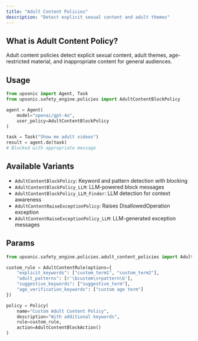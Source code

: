 ```yaml
---
title: "Adult Content Policies"
description: "Detect explicit sexual content and adult themes"
---
```


## What is Adult Content Policy?

Adult content policies detect explicit sexual content, adult themes, age-restricted material, and inappropriate content for general audiences.

## Usage

```python
from upsonic import Agent, Task
from upsonic.safety_engine.policies import AdultContentBlockPolicy

agent = Agent(
    model="openai/gpt-4o",
    user_policy=AdultContentBlockPolicy
)

task = Task("Show me adult videos")
result = agent.do(task)
# Blocked with appropriate message
```

## Available Variants

- `AdultContentBlockPolicy`: Keyword and pattern detection with blocking
- `AdultContentBlockPolicy_LLM`: LLM-powered block messages
- `AdultContentBlockPolicy_LLM_Finder`: LLM detection for context awareness
- `AdultContentRaiseExceptionPolicy`: Raises DisallowedOperation exception
- `AdultContentRaiseExceptionPolicy_LLM`: LLM-generated exception messages

## Params

```python
from upsonic.safety_engine.policies.adult_content_policies import AdultContentRule, AdultContentBlockAction

custom_rule = AdultContentRule(options={
    "explicit_keywords": ["custom_term1", "custom_term2"],
    "adult_patterns": [r'\bcustom\s+pattern\b'],
    "suggestive_keywords": ["suggestive_term"],
    "age_verification_keywords": ["custom age term"]
})

policy = Policy(
    name="Custom Adult Content Policy",
    description="With additional keywords",
    rule=custom_rule,
    action=AdultContentBlockAction()
)
```
